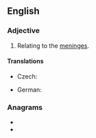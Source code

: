 ==English==

===Adjective===
{{en-adj|-}}

# {{lb|en|anatomy}} Relating to the [[meninges]].

====Translations====
{{trans-top|relating to the meninges}}
* Czech: {{t|cs|meningeální}}
{{trans-mid}}
* German: {{t+|de|Hirnhaut|alt=Hirnhaut-}}
{{trans-bottom}}

===Anagrams===
* {{l|en|enameling}}
* {{l|en|malengine}}